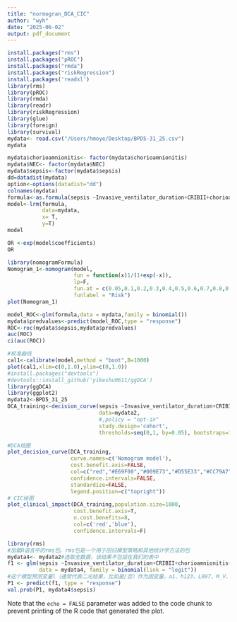 ```yaml
---
title: "normogran_DCA_CIC"
author: "wyh"
date: "2025-06-02"
output: pdf_document
---
```


```r
install.packages("rms")
install.packages("pROC")
install.packages("rmda")
install.packages("riskRegression")
install.packages('readxl')
library(rms)
library(pROC)
library(rmda)
library(readr)
library(riskRegression)
library(glue)
library(foreign)
library(survival)
mydata<- read.csv("/Users/hmoye/Desktop/BPD5-31_25.csv")
mydata
```
```r
mydata$chorioamnionitis<- factor(mydata$chorioamnionitis)
mydata$NEC<- factor(mydata$NEC)
mydata$sepsis<-factor(mydata$sepsis)
dd=datadist(mydata)
option<-options(datadist="dd")
colnames(mydata)
formula<-as.formula(sepsis ~Invasive_ventilator_duration+CRIBII+chorioamnionitis+NEC)
model<-lrm(formula,
           data=mydata,
           x= T,
           y=T)
model
```
```r
OR <-exp(model$coefficients)
OR
```
```r
library(nomogramFormula)
Nomogram_1<-nomogram(model,
                     fun = function(x)1/(1+exp(-x)),
                     lp=F,
                     fun.at = c(0.05,0.1,0.2,0.3,0.4,0.5,0.6,0.7,0.8,0.9,0.95,0.99),
                     funlabel = "Risk")
plot(Nomogram_1)
```
```r
model_ROC<-glm(formula,data = mydata,family = binomial())
mydata$predvalues<-predict(model_ROC,type = "response")
ROC<-roc(mydata$sepsis,mydata$predvalues)
auc(ROC)
ci(auc(ROC))
```

```r
#校准曲线
cal1<-calibrate(model,method = "boot",B=1000)
plot(cal1,xlim=c(0,1.0),ylim=c(0,1.0))
#install.packages("devtools")
#devtools::install_github('yikeshu0611/ggDCA')
library(ggDCA)
library(ggplot2)
mydata2<-BPD5_31_25
DCA_training<-decision_curve(sepsis ~Invasive_ventilator_duration+CRIBII+chorioamnionitis+NEC,
                             data=mydata2,
                             #,policy = "opt-in"
                             study.design='cohort',
                             thresholds=seq(0,1, by=0.05), bootstraps=1000)
```
```r
#DCA绘图
plot_decision_curve(DCA_training,
                    curve.names=c('Nomogram model'),
                    cost.benefit.axis=FALSE,
                    col=c("red","#E69F00","#009E73","#D55E33","#CC79A7"),
                    confidence.intervals=FALSE,
                    standardize=FALSE,
                    legend.position=c("topright"))
# CIC绘图
plot_clinical_impact(DCA_training,population.size=1000,
                     cost.benefit.axis=T,
                     n.cost.benefits=8,
                     col=c('red','blue'),
                     confidence.intervals=F)

```
```r
library(rms) 
#加载R语言中的rms包。rms包是一个用于回归模型策略和其他统计学方法的包
mydata4<- mydata2#选取全数据，该结果不包括在我们的表中
f1 <- glm(sepsis ~Invasive_ventilator_duration+CRIBII+chorioamnionitis+NEC, 
          data = mydata4, family = binomial(link = "logit")) 
#这个模型预测变量l（通常代表二元结果，比如是/否）作为因变量，a1、h123、L097、M_V、wc111和p1495作为自变量。这里使用的是binomial分布（二项分布），链接函数为logit，代表是一个逻辑回归模型。这个模型是用Train数据集来拟合的。
P1 <- predict(f1, type = "response")
val.prob(P1, mydata4$sepsis)
```


Note that the `echo = FALSE` parameter was added to the code chunk to prevent printing of the R code that generated the plot.

